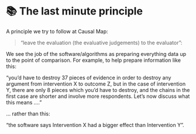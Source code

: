 # 📚 The last minute principle

A principle we try to follow at Causal Map:

>"leave the evaluation (the evaluative judgements) to the evaluator": 

We see the job of the software/algorithms as preparing everything data up to the point of comparison. For example, to help prepare information like this:

"you'd have to destroy 37 pieces of evidence in order to destroy any argument from intervention X to outcome Z, but in the case of intervention Y, there are only 8 pieces which you'd have to destroy, and the chains in the first case are shorter and involve more respondents. Let's now discuss what this means ...." 

... rather than this: 

"the software says Intervention X had a bigger effect than Intervention Y". 

